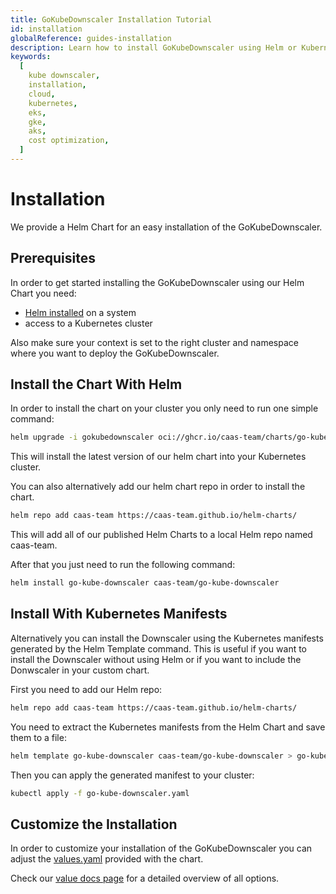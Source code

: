 ```yaml
---
title: GoKubeDownscaler Installation Tutorial
id: installation
globalReference: guides-installation
description: Learn how to install GoKubeDownscaler using Helm or Kubernetes manifests.
keywords:
  [
    kube downscaler,
    installation,
    cloud,
    kubernetes,
    eks,
    gke,
    aks,
    cost optimization,
  ]
---
```


# Installation

We provide a Helm Chart for an easy installation of the GoKubeDownscaler.

## Prerequisites

In order to get started installing the GoKubeDownscaler using our Helm Chart you need:

- [Helm installed](https://helm.sh/docs/intro) on a system
- access to a Kubernetes cluster

Also make sure your context is set to the right cluster and namespace where you want to deploy the GoKubeDownscaler.

## Install the Chart With Helm

In order to install the chart on your cluster you only need to run one simple command:

```bash
helm upgrade -i gokubedownscaler oci://ghcr.io/caas-team/charts/go-kube-downscaler
```

This will install the latest version of our helm chart into your Kubernetes cluster.

You can also alternatively add our helm chart repo in order to install the chart.

```bash
helm repo add caas-team https://caas-team.github.io/helm-charts/
```

This will add all of our published Helm Charts to a local Helm repo named caas-team.

After that you just need to run the following command:

```bash
helm install go-kube-downscaler caas-team/go-kube-downscaler
```

## Install With Kubernetes Manifests

Alternatively you can install the Downscaler using the Kubernetes manifests generated by the Helm Template command.
This is useful if you want to install the Downscaler without using Helm or if you want to include the Donwscaler in your custom chart.

First you need to add our Helm repo:

```bash
helm repo add caas-team https://caas-team.github.io/helm-charts/
```

You need to extract the Kubernetes manifests from the Helm Chart and save them to a file:

```bash
helm template go-kube-downscaler caas-team/go-kube-downscaler > go-kube-downscaler.yaml
```

Then you can apply the generated manifest to your cluster:

```bash
kubectl apply -f go-kube-downscaler.yaml
```

## Customize the Installation

In order to customize your installation of the GoKubeDownscaler
you can adjust the [values.yaml](repo:deployments/chart/values.yaml) provided with the chart.

Check our [value docs page](ref:docs-helm-values) for a detailed overview of all options.
